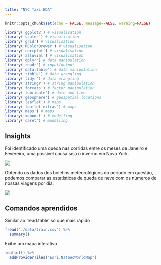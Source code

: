 ```yaml
---
title: "NYC Taxi EDA"
---
```


```r
knitr::opts_chunk$set(echo = FALSE, message=FALSE, warning=FALSE)
```

```r
library('ggplot2') # visualisation
library('scales') # visualisation
library('grid') # visualisation
library('RColorBrewer') # visualisation
library('corrplot') # visualisation
library('alluvial') # visualisation
library('dplyr') # data manipulation
library('readr') # input/output
library('data.table') # data manipulation
library('tibble') # data wrangling
library('tidyr') # data wrangling
library('stringr') # string manipulation
library('forcats') # factor manipulation
library('lubridate') # date and time
library('geosphere') # geospatial locations
library('leaflet') # maps
library('leaflet.extras') # maps
library('maps') # maps
library('xgboost') # modelling
library('caret') # modelling
```

## Insights

Foi identificado uma queda nas corridas entre os meses de Janeiro e Fevereiro, uma possível causa seja o inverno em Nova York.

![](./images/unnamed-chunk-16-1.png)

Obtendo os dados dos boletins meteorológicos do período em questão, podemos comparar as estatísticas de queda de neve com os números de nossas viagens por dia.

![](./images/unnamed-chunk-55-1.png)

## Comandos aprendidos

Similar ao 'read.table' só que mais rápido

```r
fread('./data/train.csv') %>%
  summary()
```

Exibe um mapa interativo
```r
leaflet() %>% 
  addProviderTiles("Esri.NatGeoWorldMap")
```
